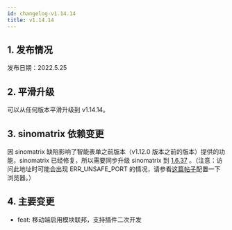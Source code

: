 ```yaml
---
id: changelog-v1.14.14
title: v1.14.14
---
```



## 1. 发布情况

发布日期：2022.5.25

<BundleList
  version="1.14.14"
  frontend="1.14.14"
  backend="1.14.12"
  font="1.13.0"
/>

## 2. 平滑升级

可以从任何版本平滑升级到 v1.14.14。

## 3. sinomatrix 依赖变更

因 sinomatrix 缺陷影响了智能表单之前版本（v1.12.0 版本之前的版本）提供的功能，sinomatrix 已经修复，所以需要同步升级 sinomatrix 到 [1.6.37](http://47.93.34.153:10080/sino-matrix/sino-matrix/blob/master/CHANGELOG.md) 。（注意：访问此地址时可能会出现 ERR_UNSAFE_PORT 的情况，请参看[这篇帖子](https://blog.csdn.net/kjcxmx/article/details/118122483)配置一下浏览器。）

## 4. 主要变更

- feat: 移动端启用模块联邦，支持插件二次开发
